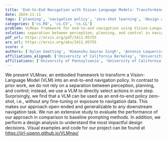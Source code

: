 ```yaml
---
title: 'End-to-End Navigation with Vision Language Models: Transforming Spatial Reasoning into Question-Answering'
date: 2024-11-11
tags: ['planning', 'navigation policy', 'zero-shot learning', 'design analysis', 'end-to-end navigation', 'Vision-Language Model', 'control', 'baseline prompting methods', 'perception']
categories: ['cs.RO', 'cs.CV', 'cs.CL']
problem: VLMnav framework for end-to-end navigation using Vision-Language Models
solution: separation between perception, planning, and control in navigation
pdf_url: https://arxiv.org/pdf/2411.05755
arx_url: https://arxiv.org/abs/2411.05755
score: 4
authors: ['Dylan Goetting', 'Himanshu Gaurav Singh', 'Antonio Loquercio']
affiliations_aligned: ['University of California Berkeley', 'University of California Berkeley', 'University of Pennsylvania']
affiliations: ['University of Pennsylvania', 'University of California Berkeley']
---
```



We present VLMnav, an embodied framework to transform a Vision-Language Model (VLM) into an end-to-end navigation policy. In contrast to prior work, we do not rely on a separation between perception, planning, and control; instead, we use a VLM to directly select actions in one step. Surprisingly, we find that a VLM can be used as an end-to-end policy zero-shot, i.e., without any fine-tuning or exposure to navigation data. This makes our approach open-ended and generalizable to any downstream navigation task. We run an extensive study to evaluate the performance of our approach in comparison to baseline prompting methods. In addition, we perform a design analysis to understand the most impactful design decisions. Visual examples and code for our project can be found at https://jirl-upenn.github.io/VLMnav/